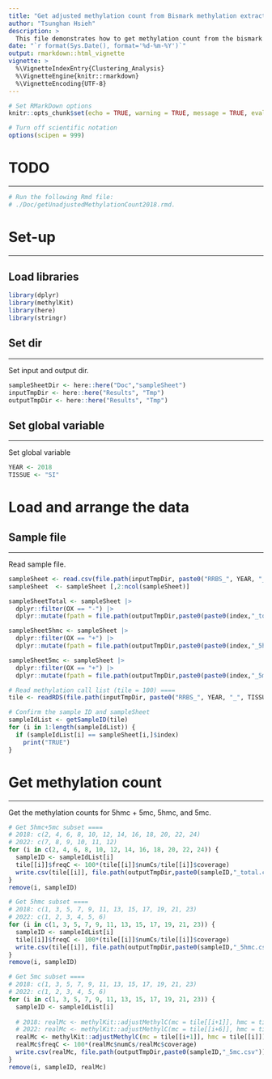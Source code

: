 ```yaml
---
title: "Get adjusted methylation count from Bismark methylation extraction files"
author: "Tsunghan Hsieh"
description: >
  This file demonstrates how to get methylation count from the bismark summary file.
date: "`r format(Sys.Date(), format='%d-%m-%Y')`"
output: rmarkdown::html_vignette
vignette: >
  %\VignetteIndexEntry{Clustering_Analysis}
  %\VignetteEngine{knitr::rmarkdown}
  %\VignetteEncoding{UTF-8}
---
```


```r
# Set RMarkDown options
knitr::opts_chunk$set(echo = TRUE, warning = TRUE, message = TRUE, eval = TRUE, collapse = FALSE)

# Turn off scientific notation
options(scipen = 999)

```

# TODO
***
```r
# Run the following Rmd file:
# ./Doc/getUnadjustedMethylationCount2018.rmd.
```

# Set-up
***

## Load libraries
```r
library(dplyr)
library(methylKit)
library(here)
library(stringr)
```

## Set dir
***
Set input and output dir.

```r
sampleSheetDir <- here::here("Doc","sampleSheet")
inputTmpDir <- here::here("Results", "Tmp")
outputTmpDir <- here::here("Results", "Tmp")
```

## Set global variable
***
Set global variable
```r
YEAR <- 2018
TISSUE <- "SI"
```

# Load and arrange the data
## Sample file
***
Read sample file.

```r
sampleSheet <- read.csv(file.path(inputTmpDir, paste0("RRBS_", YEAR, "_", TISSUE, "_sampleSheet_",".csv")))
sampleSheet  <- sampleSheet [,2:ncol(sampleSheet)]

sampleSheetTotal <- sampleSheet |>
  dplyr::filter(OX == "-") |>
  dplyr::mutate(fpath = file.path(outputTmpDir,paste0(paste0(index,"_total.csv"))))

sampleSheet5hmc <- sampleSheet |>
  dplyr::filter(OX == "+") |>
  dplyr::mutate(fpath = file.path(outputTmpDir,paste0(paste0(index,"_5hmc.csv"))))

sampleSheet5mc <- sampleSheet |>
  dplyr::filter(OX == "+") |>
  dplyr::mutate(fpath = file.path(outputTmpDir,paste0(paste0(index,"_5mc.csv"))))

# Read methylation call list (tile = 100) ====
tile <- readRDS(file.path(inputTmpDir, paste0("RRBS_", YEAR, "_", TISSUE, "_methTile100_", ".rds")))

# Confirm the sample ID and sampleSheet
sampleIdList <- getSampleID(tile)
for (i in 1:length(sampleIdList)) {
  if (sampleIdList[i] == sampleSheet[i,]$index)
    print("TRUE")
}
```

# Get methylation count 
***
Get the methylation counts for 5hmc + 5mc, 5hmc, and 5mc.

```r
# Get 5hmc+5mc subset ====
# 2018: c(2, 4, 6, 8, 10, 12, 14, 16, 18, 20, 22, 24)
# 2022: c(7, 8, 9, 10, 11, 12)
for (i in c(2, 4, 6, 8, 10, 12, 14, 16, 18, 20, 22, 24)) {
  sampleID <- sampleIdList[i]
  tile[[i]]$freqC <- 100*(tile[[i]]$numCs/tile[[i]]$coverage)
  write.csv(tile[[i]], file.path(outputTmpDir,paste0(sampleID,"_total.csv")),row.names=FALSE,quote=FALSE)
}
remove(i, sampleID)

# Get 5hmc subset ====
# 2018: c(1, 3, 5, 7, 9, 11, 13, 15, 17, 19, 21, 23)
# 2022: c(1, 2, 3, 4, 5, 6)
for (i in c(1, 3, 5, 7, 9, 11, 13, 15, 17, 19, 21, 23)) {
  sampleID <- sampleIdList[i]
  tile[[i]]$freqC <- 100*(tile[[i]]$numCs/tile[[i]]$coverage)
  write.csv(tile[[i]], file.path(outputTmpDir,paste0(sampleID,"_5hmc.csv")),row.names=FALSE,quote=FALSE)
}
remove(i, sampleID)

# Get 5mc subset ====
# 2018: c(1, 3, 5, 7, 9, 11, 13, 15, 17, 19, 21, 23)
# 2022: c(1, 2, 3, 4, 5, 6)
for (i in c(1, 3, 5, 7, 9, 11, 13, 15, 17, 19, 21, 23)) {
  sampleID <- sampleIdList[i]
  
  # 2018: realMc <- methylKit::adjustMethylC(mc = tile[[i+1]], hmc = tile[[i]])
  # 2022: realMc <- methylKit::adjustMethylC(mc = tile[[i+6]], hmc = tile[[i]])
  realMc <- methylKit::adjustMethylC(mc = tile[[i+1]], hmc = tile[[i]])
  realMc$freqC <- 100*(realMc$numCs/realMc$coverage)
  write.csv(realMc, file.path(outputTmpDir,paste0(sampleID,"_5mc.csv")),row.names=FALSE,quote=FALSE)
}
remove(i, sampleID, realMc)
```

